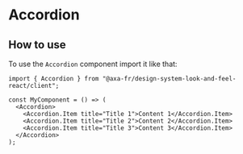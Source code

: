 
<Meta of={AccordionStories} name="Accordion" />

# Accordion

## How to use

To use the `Accordion` component import it like that:

```tsx
import { Accordion } from "@axa-fr/design-system-look-and-feel-react/client";

const MyComponent = () => (
  <Accordion>
    <Accordion.Item title="Title 1">Content 1</Accordion.Item>
    <Accordion.Item title="Title 2">Content 2</Accordion.Item>
    <Accordion.Item title="Title 3">Content 3</Accordion.Item>
  </Accordion>
);
```

<Canvas of={AccordionStories.AccordionStory} />
